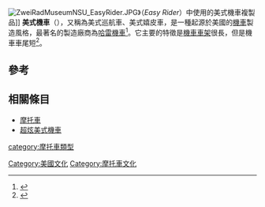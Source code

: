 {{unreferenced|time=2010-12-14T23:34:25+00:00}}
{{noteTA
|1=zh-cn:摩托车; zh-hk:電單車; zh-tw:機車; zh-sg:摩哆;
}}
{{About|一種有著長前叉、高車頭、小油缸、靠背座位和短車尾的美國摩托車的改裝風格|原廠未改裝的美國街車類型「cruiser」|{{tsl|en|Cruiser (motorcycle)|巡航車}}}}
[[Image:ZweiRadMuseumNSU_EasyRider.JPG|thumb]]》（''Easy Rider''）中使用的美式機車複製品]]
'''美式機車'''（{{lang-en|Chopper}}），又稱為美式巡航車、美式嬉皮車，是一種起源於美國的[[機車|機車]]製造風格，最著名的製造廠商為[[哈雷機車|哈雷機車]]<ref name=Wasef2007>{{citation |title=Legendary Motorcycles |first1=Basem |last1=Wasef |first2=Jay |last2= Leno |author2-link=Jay Leno |publisher=[[Motorbooks_International|Motorbooks International]] |year=2007|isbn=978-0-7603-3070-8 |url= https://books.google.com/books?id=jxWweoxJrxMC&pg=PA47 |pages=47–52 |access-date= 2011-08-29 }}</ref>。它主要的特徵是[[機車車架|機車車架]]很長，但是機車車尾短<ref name=idiot>{{Citation |last= Holmstrom |year=2001 |first= Darwin |title=The Complete Idiot's Guide to Motorcycles |edition=2nd |publisher=Alpha Books |isbn=0028642589 |chapter=Appendix D: cycle babble glossary|page=403|chapter-url=https://books.google.com/books?id=p9EyBoTaKy0C&pg=PA403|quote=a chopper today ... usually has an extended fork, no rear suspension, and high handlebars. }}</ref>。

==參考==
{{reflist}}

==相關條目==
*[[摩托車|摩托車]]
*[[超炫美式機車|超炫美式機車]]
{{Commons category|Chopper (motorcycle)}}
{{DEFAULTSORT:Chopper}}
[[category:摩托車類型|category:摩托車類型]]
[[Category:美國文化|Category:美國文化]]
[[Category:摩托車文化|Category:摩托車文化]]
{{Transport-stub}}